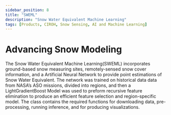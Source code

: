 ```yaml
---
sidebar_position: 8
title: "SWEML"
description: "Snow Water Equivalent Machine Learning"
tags: [Products, CIROH, Snow Sensing, AI and Machine Learning]
---
```


# Advancing Snow Modeling

The Snow Water Equivalent Machine Learning(SWEML) incorporates ground-based snow measuring sites, remotely-sensed snow cover information, and a Artificial Neural Network to provide point estimations of Snow Water Equivalent. The network was trained on historical data data from NASA’s ASO missions, divided into regions, and then a LightGradientBoost Model was used to preform recursive feature elimination to produce an efficient feature selection and region-specific model. The class contains the required functions for downloading data, pre-processing, running inference, and for producing visualizations.

 
<GitHubReadme username="CIROH-UA" repo="SWEML"/>